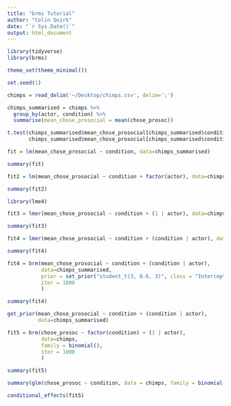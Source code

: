 ```yaml
---
title: "brms Tutorial"
author: "Colin Quirk"
date: "`r Sys.Date()`"
output: html_document
---
```


```r
library(tidyverse)
library(brms)

theme_set(theme_minimal())

set.seed(1)
```

```r
chimps = read_delim('~/Desktop/chimps.csv', delim=';')
```

```r
chimps_summarised = chimps %>% 
  group_by(actor, condition) %>% 
  summarise(mean_chose_prosocial = mean(chose_prosoc))
```

```r
t.test(chimps_summarised$mean_chose_prosocial[chimps_summarised$condition==0],
       chimps_summarised$mean_chose_prosocial[chimps_summarised$condition==1])
```

```r
fit = lm(mean_chose_prosocial ~ condition, data=chimps_summarised)

summary(fit)
```

```r
fit2 = lm(mean_chose_prosocial ~ condition + factor(actor), data=chimps_summarised)

summary(fit2)
```

```r
library(lme4)

fit3 = lmer(mean_chose_prosocial ~ condition + (1 | actor), data=chimps_summarised)

summary(fit3)
```

```r
fit4 = lmer(mean_chose_prosocial ~ condition + (condition | actor), data=chimps_summarised)

summary(fit4)
```

```r
fit4 = brm(mean_chose_prosocial ~ condition + (condition | actor),
           data=chimps_summarised,
           prior = set_prior("student_t(3, 0.6, 3)", class = "Intercept"),
           iter = 1000
           )
```

```r
summary(fit4)
```

```r
get_prior(mean_chose_prosocial ~ condition + (condition | actor),
          data=chimps_summarised)
```

```r
fit5 = brm(chose_prosoc ~ factor(condition) + (1 | actor),
           data=chimps,
           family = binomial(),
           iter = 1000
           )
```

```r
summary(fit5)
```

```r
summary(glm(chose_prosoc ~ condition, data = chimps, family = binomial()))
```

```r
conditional_effects(fit5)
```

